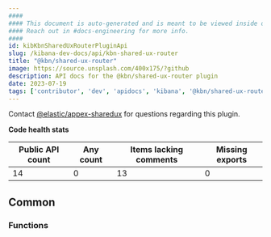```yaml
---
####
#### This document is auto-generated and is meant to be viewed inside our experimental, new docs system.
#### Reach out in #docs-engineering for more info.
####
id: kibKbnSharedUxRouterPluginApi
slug: /kibana-dev-docs/api/kbn-shared-ux-router
title: "@kbn/shared-ux-router"
image: https://source.unsplash.com/400x175/?github
description: API docs for the @kbn/shared-ux-router plugin
date: 2023-07-19
tags: ['contributor', 'dev', 'apidocs', 'kibana', '@kbn/shared-ux-router']
---
```




Contact [@elastic/appex-sharedux](https://github.com/orgs/elastic/teams/appex-sharedux) for questions regarding this plugin.

**Code health stats**

| Public API count  | Any count | Items lacking comments | Missing exports |
|-------------------|-----------|------------------------|-----------------|
| 14 | 0 | 13 | 0 |

## Common

### Functions
<DocDefinitionList data={kbnSharedUxRouterObj.common.functions}/>

